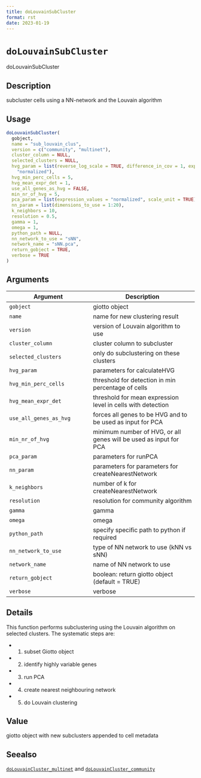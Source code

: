 ```yaml
--- 
title: doLouvainSubCluster 
format: rst 
date: 2023-01-19 
--- 
```

# `doLouvainSubCluster`

doLouvainSubCluster


## Description

subcluster cells using a NN-network and the Louvain algorithm


## Usage

```r
doLouvainSubCluster(
  gobject,
  name = "sub_louvain_clus",
  version = c("community", "multinet"),
  cluster_column = NULL,
  selected_clusters = NULL,
  hvg_param = list(reverse_log_scale = TRUE, difference_in_cov = 1, expression_values =
    "normalized"),
  hvg_min_perc_cells = 5,
  hvg_mean_expr_det = 1,
  use_all_genes_as_hvg = FALSE,
  min_nr_of_hvg = 5,
  pca_param = list(expression_values = "normalized", scale_unit = TRUE),
  nn_param = list(dimensions_to_use = 1:20),
  k_neighbors = 10,
  resolution = 0.5,
  gamma = 1,
  omega = 1,
  python_path = NULL,
  nn_network_to_use = "sNN",
  network_name = "sNN.pca",
  return_gobject = TRUE,
  verbose = TRUE
)
```


## Arguments

Argument      |Description
------------- |----------------
`gobject`     |     giotto object
`name`     |     name for new clustering result
`version`     |     version of Louvain algorithm to use
`cluster_column`     |     cluster column to subcluster
`selected_clusters`     |     only do subclustering on these clusters
`hvg_param`     |     parameters for calculateHVG
`hvg_min_perc_cells`     |     threshold for detection in min percentage of cells
`hvg_mean_expr_det`     |     threshold for mean expression level in cells with detection
`use_all_genes_as_hvg`     |     forces all genes to be HVG and to be used as input for PCA
`min_nr_of_hvg`     |     minimum number of HVG, or all genes will be used as input for PCA
`pca_param`     |     parameters for runPCA
`nn_param`     |     parameters for parameters for createNearestNetwork
`k_neighbors`     |     number of k for createNearestNetwork
`resolution`     |     resolution for community algorithm
`gamma`     |     gamma
`omega`     |     omega
`python_path`     |     specify specific path to python if required
`nn_network_to_use`     |     type of NN network to use (kNN vs sNN)
`network_name`     |     name of NN network to use
`return_gobject`     |     boolean: return giotto object (default = TRUE)
`verbose`     |     verbose


## Details

This function performs subclustering using the Louvain algorithm on selected clusters.
 The systematic steps are:
   

*  1. subset Giotto object   

*  2. identify highly variable genes   

*  3. run PCA   

*  4. create nearest neighbouring network   

*  5. do Louvain clustering


## Value

giotto object with new subclusters appended to cell metadata


## Seealso

[`doLouvainCluster_multinet`](#dolouvainclustermultinet) and [`doLouvainCluster_community`](#dolouvainclustercommunity)


